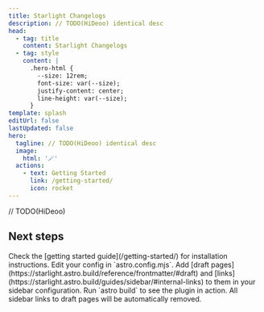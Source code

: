 ```yaml
---
title: Starlight Changelogs
description: // TODO(HiDeoo) identical desc
head:
  - tag: title
    content: Starlight Changelogs
  - tag: style
    content: |
      .hero-html {
        --size: 12rem;
        font-size: var(--size);
        justify-content: center;
        line-height: var(--size);
      }
template: splash
editUrl: false
lastUpdated: false
hero:
  tagline: // TODO(HiDeoo) identical desc
  image:
    html: '🪄'
  actions:
    - text: Getting Started
      link: /getting-started/
      icon: rocket
---
```



// TODO(HiDeoo)

## Next steps

<CardGrid stagger>
  <Card title="Install the plugin" icon="puzzle">
    Check the [getting started guide](/getting-started/) for installation instructions.
  </Card>
  <Card title="Configure the plugin" icon="setting">
    Edit your config in `astro.config.mjs`.
  </Card>
  <Card title="Add sidebar links to draft pages" icon="document">
    Add [draft pages](https://starlight.astro.build/reference/frontmatter/#draft) and
    [links](https://starlight.astro.build/guides/sidebar/#internal-links) to them in your sidebar configuration.
  </Card>
  <Card title="Build your project" icon="rocket">
    Run `astro build` to see the plugin in action. All sidebar links to draft pages will be automatically removed.
  </Card>
</CardGrid>
